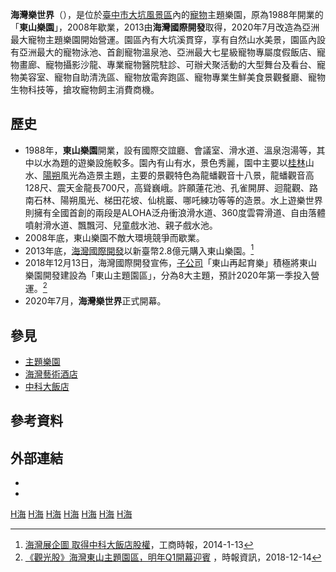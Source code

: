 {{expand|time=2011-05-25T14:20:30+00:00}}
{{Infobox Amusement park
| name = 海灣樂世界<br>Hione World
| image =
| caption =
| location = {{TWN}}[[臺中市|臺中市]][[大坑風景區|大坑風景區]]東山路二段151之2號
| address =
| phone_numbers = 
| homepage =
| owner = 海灣集團(股票代號3252)
| general_manager =
| opening_date = 2020年6月25日
| season =
| area =占地2萬坪
| rides =
| slogan =亞洲最大寵物親子樂園
}}
'''海灣樂世界'''（{{lang-en|'''Hione World'''}}），是位於[[臺中市|臺中市]][[大坑風景區|大坑風景區]]內的[[寵物|寵物]]主題樂園，原為1988年開業的「'''東山樂園'''」，2008年歇業，2013由'''海灣國際開發'''取得，2020年7月改造為亞洲最大寵物主題樂園開始營運。園區內有大坑溪貫穿，享有自然山水美景，園區內設有亞洲最大的寵物泳池、首創寵物溫泉池、亞洲最大七星級寵物專屬度假飯店、寵物畫廊、寵物攝影沙龍、專業寵物醫院駐診、可辦犬聚活動的大型舞台及看台、寵物美容室、寵物自助清洗區、寵物放電奔跑區、寵物專業生鮮美食景觀餐廳、寵物生物科技等，搶攻寵物飼主消費商機。

== 歷史 ==
*1988年，'''東山樂園'''開業，設有國際交誼廳、會議室、滑水道、溫泉泡湯等，其中以水為題的遊樂設施較多。園內有山有水，景色秀麗，園中主要以[[桂林|桂林]]山水、[[陽朔|陽朔]]風光為造景主題，主要的景觀特色為龍蟠觀音十八景，龍蟠觀音高128尺、震天金龍長700尺，高聳巍峨。許願蓮花池、孔雀開屏、迴龍觀、路南石林、陽朔風光、梯田花坡、仙桃巖、哪吒練功等等的造景。水上遊樂世界則擁有全國首創的兩段是ALOHA泛舟衝浪滑水道、360度雲霄滑道、自由落體噴射滑水道、飄飄河、兒童戲水池、親子戲水池。
*2008年底，東山樂園不敵大環境競爭而歇業。
*2013年底，[[海灣國際開發|海灣國際開發]]以新臺幣2.8億元購入東山樂園。<ref>[https://www.chinatimes.com/newspapers/20140113000235-260206 海灣展企圖 取得中科大飯店股權]，工商時報，2014-1-13</ref>
*2018年12月13日，海灣國際開發宣佈，[[子公司|子公司]]「東山再起育樂」積極將東山樂園開發建設為「東山主題園區」，分為8大主題，預計2020年第一季投入營運。<ref>[https://www.chinatimes.com/realtimenews/20181214001836-260410 《觀光股》海灣東山主題園區，明年Q1開幕迎賓] {{Wayback|url=https://www.chinatimes.com/realtimenews/20181214001836-260410 |date=20181214124746 }}，時報資訊，2018-12-14</ref>
*2020年7月，'''海灣樂世界'''正式開幕。

== 參見 ==
*[[主題樂園|主題樂園]]
*[[海灣藝術酒店|海灣藝術酒店]]
*[[中科大飯店|中科大飯店]]

== 參考資料 ==
{{reflist}}
== 外部連結 ==
*{{Facebook|hioneworld| Hione World 海灣樂世界}}
*{{instagram|hioneworld| Hione World 海灣樂世界}}

{{台灣主題遊樂園}}
{{Portal bar|臺灣|臺中|娛樂|經濟|企業}}
[[Category:2020年開幕的主題樂園|H海]]
[[Category:2020年台灣建立|H海]]
[[Category:2020年完工建築物|H海]]
[[Category:北屯區組織|H海]]
[[Category:台灣主題公園|H海]]
[[Category:台中市旅遊人文景點|H海]]
[[Category:寵物|H海]]